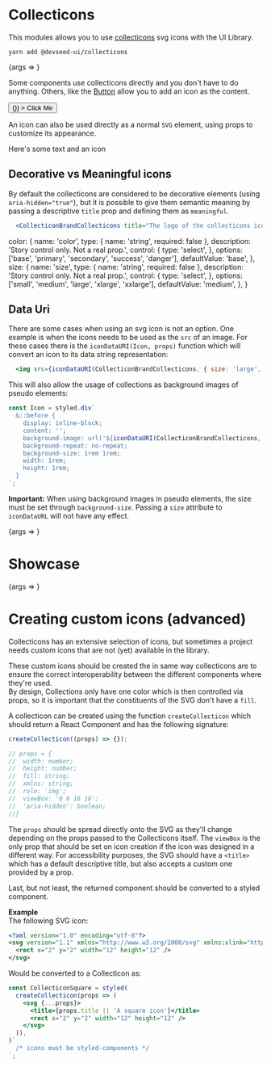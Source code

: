 


<Meta title="Components/Collecticons" />

# Collecticons

This modules allows you to use [collecticons](http://collecticons.io/) svg icons with the UI Library.

```
yarn add @devseed-ui/collecticons
```

<Canvas>
  <Story
    name="Single Collecticon"
    argTypes={{
      color: {
        name: 'color',
        type: { name: 'string', required: false },
        description:
          'Sets the collecticon color. By default inherits from the parent',
        table: {
          type: { summary: 'string' },
          defaultValue: { summary: 'currentColor' },
        },
        control: {
          type: 'text',
        },
        defaultValue: 'currentColor',
      },
      size: {
        name: 'size',
        type: { name: 'string', required: false },
        description: 'Sets the collecticon size',
        table: {
          type: {
            summary: 'string | number',
            detail: 'It is also possible to pass a numeric size. When using a number the value must be in pixels.',
          },
          defaultValue: { summary: 'medium' },
        },
        control: {
          type: 'select',
        },
        options: ['small', 'medium', 'large', 'xlarge', 'xxlarge'],
        defaultValue: 'xxlarge',
      },
      title: {
        name: 'title',
        type: { name: 'string', required: false },
        description:
          'Descriptive title of the svg printed inside it. Required if `meneaningful` is true',
        table: {
          type: { summary: 'string' },
        },
        control: {
          type: 'text',
        },
      },
      meaningful: {
        name: 'meaningful',
        type: { name: 'boolean', required: false },
        description:
          'Defines whether the icon has semantic meaning by setting the property of `aria-hidden`. When an icon is meaningful, a title property should be provided.',
        table: {
          type: { summary: 'boolean' },
          defaultValue: { summary: 'false' },
        },
        control: {
          type: 'boolean',
        },
        defaultValue: false,
      },
    }}
  >
    {args => <CollecticonBrandDevelopmentSeed {...args} />}
  </Story>
</Canvas>

<ArgsTable story="Single Collecticon" />

Some components use collecticons directly and you don't have to do anything.
Others, like the [Button](/button) allow you to add an icon as the content.

<Canvas>
  <DevseedUiThemeProvider>
    <Button
      variation="primary-fill"
      size="small"
      title="Sample button"
      onClick={() => {}}
    >
      <CollecticonBrandCollecticons /> Click Me
    </Button>
  </DevseedUiThemeProvider>
</Canvas>

An icon can also be used directly as a normal `SVG` element, using props to customize its appearance.

<Canvas>
  <DevseedUiThemeProvider>
    Here's some text and an icon <CollecticonBrandCollecticons size="large" color="teal" />
  </DevseedUiThemeProvider>
</Canvas>

## Decorative vs Meaningful icons
By default the collecticons are considered to be decorative elements (using `aria-hidden="true"`), but it is possible to give them semantic meaning by passing a descriptive `title` prop and defining them as `meaningful`.

```jsx
  <CollecticonBrandCollecticons title="The logo of the collecticons icon library" meaningful />
```

  color: {
    name: 'color',
    type: { name: 'string', required: false },
    description: 'Story control only. Not a real prop.',
    control: {
      type: 'select',
    },
    options: ['base', 'primary', 'secondary', 'success', 'danger'],
    defaultValue: 'base',
  },
  size: {
    name: 'size',
    type: { name: 'string', required: false },
    description: 'Story control only. Not a real prop.',
    control: {
      type: 'select',
    },
    options: ['small', 'medium', 'large', 'xlarge', 'xxlarge'],
    defaultValue: 'medium',
  },
}

## Data Uri

There are some cases when using an svg icon is not an option. One example is when the icons needs to be used as the `src` of an image.
For these cases there is the `iconDataURI(Icon, props)` function which will convert an icon to its data string representation:
```jsx
  <img src={iconDataURI(CollecticonBrandCollecticons, { size: 'large', color: 'teal' })} />
```

This will also allow the usage of collections as background images of pseudo elements:
```js
const Icon = styled.div`
  &::before {
    display: inline-block;
    content: '';
    background-image: url('${iconDataURI(CollecticonBrandCollecticons, { color: 'white' })}');
    background-repeat: no-repeat;
    background-size: 1rem 1rem;
    width: 1rem;
    height: 1rem;
  }
`;
```

**Important:** When using background images in pseudo elements, the size must be set through `background-size`. Passing a `size` attribute to `iconDataURL` will not have any effect.

<Canvas>
  <Story
    name="Data URI"
    parameters={{
      docs: {
        source: {
          code: 'iconDataURI(Icon, props)'
        },
      },
    }}
    argTypes={showcaseControls}
  >
    {args => <IconsDataUri {...args} />}
  </Story>
</Canvas>

<ArgsTable story="Data URI" />


# Showcase

<Canvas>
  <Story
    name="Showcase"
    parameters={{
      docs: {
        source: {
          code: 'N/A'
        },
      },
    }}
    argTypes={showcaseControls}
  >
    {args => <IconsShowcase {...args} />}
  </Story>
</Canvas>

<ArgsTable story="Showcase" />


# Creating custom icons (advanced)
Collecticons has an extensive selection of icons, but sometimes a project needs custom icons that are not (yet) available in the library.  

These custom icons should be created the in same way collecticons are to ensure the correct interoperability between the different components where they're used.  
By design, Collections only have one color which is then controlled via props, so it is important that the constituents of the SVG don't have a `fill`.  

A collecticon can be created using the function `createCollecticon` which should return a React Component and has the following signature:
```js
createCollecticon((props) => {});

// props = {
//  width: number;
//  height: number;
//  fill: string;
//  xmlns: string;
//  role: 'img';
//  viewBox: '0 0 16 16';
//  'aria-hidden': boolean;
//}
```

The `props` should be spread directly onto the SVG as they'll change depending on the props passed to the Collecticons itself.
The `viewBox` is the only prop that should be set on icon creation if the icon was designed in a different way.
For accessibility purposes, the SVG should have a `<title>` which has a default descriptive title, but also accepts a custom one provided by a prop.

Last, but not least, the returned component should be converted to a styled component.

**Example**  
The following SVG icon:
```xml
<?xml version="1.0" encoding="utf-8"?>
<svg version="1.1" xmlns="http://www.w3.org/2000/svg" xmlns:xlink="http://www.w3.org/1999/xlink" width="16" height="16" viewBox="0 0 16 16">
  <rect x="2" y="2" width="12" height="12" />
</svg>
```

Would be converted to a Collecticon as:
```jsx
const CollecticonSquare = styled(
  createCollecticon(props => (
    <svg {...props}>
      <title>{props.title || 'A square icon'}</title>
      <rect x="2" y="2" width="12" height="12" />
    </svg>
  )),
)`
  /* icons must be styled-components */
`;

```